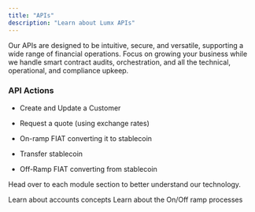 ```yaml
---
title: "APIs"
description: "Learn about Lumx APIs"
---
```


Our APIs are designed to be intuitive, secure, and versatile, supporting a wide range of financial operations. Focus on growing your business while we handle smart contract audits, orchestration, and all the technical, operational, and compliance upkeep.

### API Actions

* Create and Update a Customer

* Request a quote (using exchange rates)

* On-ramp FIAT converting it to stablecoin

* Transfer stablecoin

* Off-Ramp FIAT converting from stablecoin

Head over to each module section to better understand our technology.

<CardGroup cols={2}>
  <Card title="Accounts" href="/concepts/accounts">
    Learn about accounts concepts
  </Card>

  <Card title="On/Off Ramp" href="/concepts/onofframp">
    Learn about the On/Off ramp processes
  </Card>
</CardGroup>